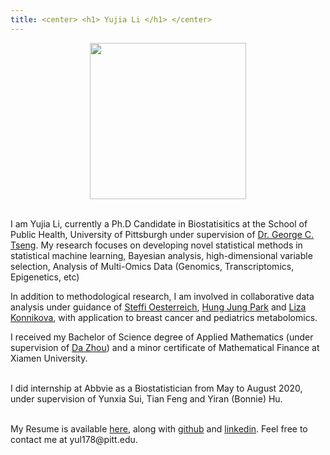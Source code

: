 ```yaml
---
title: <center> <h1> Yujia Li </h1> </center>
---
```


<center>![](images/me.jpg){width=250px}</center>



<br>
I am Yujia Li, currently a Ph.D Candidate in Biostatisitics at the School of Public Health, University of Pittsburgh under supervision of [Dr. George C. Tseng](http://www.pitt.edu/~ctseng/). My research focuses on developing novel statistical methods in statistical machine learning, Bayesian analysis, high-dimensional variable selection, Analysis of Multi-Omics Data (Genomics, Transcriptomics, Epigenetics, etc)

In addition to methodological research, I am involved in collaborative data analysis under guidance of [Steffi Oesterreich](https://www.pharmacology.us/Faculty/SteffiOesterreich?AspxAutoDetectCookieSupport=1), [Hung Jung Park](https://publichealth.pitt.edu/home/directory/hyun-jung-park) and [Liza Konnikova](https://medicine.yale.edu/profile/liza_konnikova/), with application to breast cancer and pediatrics metabolomics.

I received my Bachelor of Science degree of Applied Mathematics (under supervision of [Da Zhou](http://math-faculty.xmu.edu.cn/display.aspx?tid=116&AspxAutoDetectCookieSupport=1)) and a minor certificate of Mathematical Finance at Xiamen University. 


<br>
I did internship at Abbvie as a Biostatistician from May to August 2020, under supervision of Yunxia Sui, Tian Feng and Yiran (Bonnie) Hu.

<br>
My Resume is available [here](https://yujiali1994.github.io/), along with [github](https://github.com/YujiaLi1994) and [linkedin](https://www.linkedin.com/in/yujia-li1994/). Feel free to contact me at yul178@pitt.edu.


